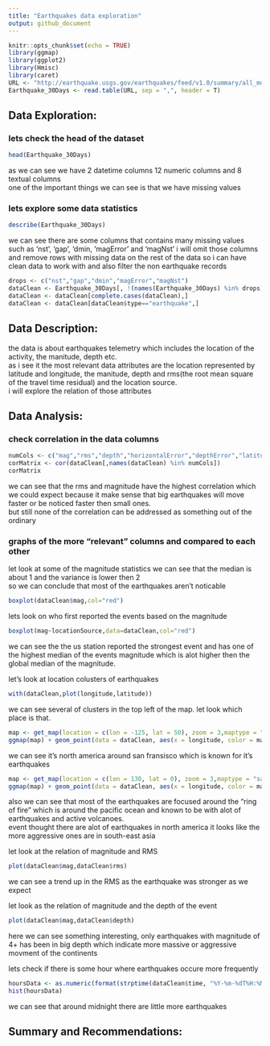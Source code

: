 ```yaml
---
title: "Earthquakes data exploration"
output: github_document
---
```


```r
knitr::opts_chunk$set(echo = TRUE)
library(ggmap)
library(ggplot2)
library(Hmisc)
library(caret)
URL <- "http://earthquake.usgs.gov/earthquakes/feed/v1.0/summary/all_month.csv"
Earthquake_30Days <- read.table(URL, sep = ",", header = T)
```  

## Data Exploration:
### lets check the head of the dataset
```r
head(Earthquake_30Days)
```  

as we can see we have 2 datetime columns 12 numeric columns and 8 textual columns  
one of the important things we can see is that we have missing values  

### lets explore some data statistics
```r
describe(Earthquake_30Days)
```  

we can see there are some columns that contains many missing values such as 'nst', 'gap', 'dmin, 'magError' and 'magNst' 
i will omit those columns and remove rows with missing data on the rest of the data so i can have clean data to work with and also filter the non earthquake records

```r
drops <- c("nst","gap","dmin","magError","magNst")
dataClean <- Earthquake_30Days[, !(names(Earthquake_30Days) %in% drops)]
dataClean <- dataClean[complete.cases(dataClean),]
dataClean <- dataClean[dataClean$type=="earthquake",]
```  


## Data Description:
the data is about earthquakes telemetry which includes the location of the activity, the manitude, depth etc.  
as i see it the most relevant data attributes are the location represented by latitude and longitude, the manitude, depth and rms(the root mean square of the travel time residual) and the location source.  
i will explore the relation of those attributes  

## Data Analysis:

### check correlation in the data columns
```r
numCols <- c("mag","rms","depth","horizontalError","depthError","latitude","longitude")
corMatrix <- cor(dataClean[,names(dataClean) %in% numCols])
corMatrix
```  
we can see that the rms and magnitude have the highest correlation which we could expect because it make sense that big earthquakes will move faster or be noticed faster then small ones.  
but still none of the correlation can be addressed as something out of the ordinary  

### graphs of the more "relevant" columns and compared to each other  
let look at some of the magnitude statistics we can see that the median is about 1 and the variance is lower then 2  
so we can conclude that most of the earthquakes aren't noticable 
```r
boxplot(dataClean$mag,col="red")
```  

lets look on who first reported the events based on the magnitude  
```r
boxplot(mag~locationSource,data=dataClean,col="red")
```  

we can see the the us station reported the strongest event and has one of the highest median of the events magnitude which is alot higher then the global median of the magnitude.  

let's look at location colusters of earthquakes  
```r
with(dataClean,plot(longitude,latitude))
```  

we can see several of clusters in the top left of the map. let look which place is that.  
```r
map <- get_map(location = c(lon = -125, lat = 50), zoom = 3,maptype = "satellite", scale = 2)
ggmap(map) + geom_point(data = dataClean, aes(x = longitude, color = mag,y = latitude, alpha = 0.1), size = 2, shape = 21) +  guides(fill=FALSE, alpha=FALSE, size=FALSE) + scale_color_gradient(low="yellow", high="red")
```  

we can see it's north america around san fransisco which is known for it's earthquakes  
```r
map <- get_map(location = c(lon = 130, lat = 0), zoom = 3,maptype = "satellite", scale = 2)
ggmap(map) + geom_point(data = dataClean, aes(x = longitude, color = mag,y = latitude, alpha = 0.1), size = 2, shape = 21) +  guides(fill=FALSE, alpha=FALSE, size=FALSE) + scale_color_gradient(low="yellow", high="red")
```  

also we can see that most of the earthquakes are focused around the "ring of fire" which is around the pacific ocean and known to be with alot of earthquakes and active volcanoes.  
event thought there are alot of earthquakes in north america it looks like the more aggressive ones are in south-east asia

let look at the relation of magnitude and RMS  
```r
plot(dataClean$mag,dataClean$rms)
```

we can see a trend up in the RMS as the earthquake was stronger as we expect  

let look as the relation of magnitude and the depth of the event  
```r
plot(dataClean$mag,dataClean$depth)
```

here we can see something interesting, only earthquakes with magnitude of 4+ has been in big depth which indicate more massive or aggressive movment of the continents  

lets check if there is some hour where earthquakes occure more frequently  
```r
hoursData <- as.numeric(format(strptime(dataClean$time, "%Y-%m-%dT%H:%M:%S"),format = '%H'))
hist(hoursData)
```

we can see that around midnight there are little more earthquakes  

## Summary and Recommendations:
